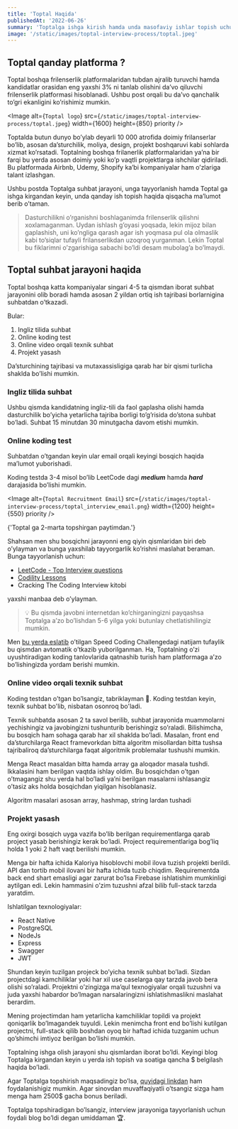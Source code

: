 ```yaml
---
title: 'Toptal Haqida'
publishedAt: '2022-06-26'
summary: 'Toptalga ishga kirish hamda unda masofaviy ishlar topish uchun qo’llanma'
image: '/static/images/toptal-interview-process/toptal.jpeg'
---
```


## Toptal qanday platforma ?

Toptal boshqa frilenserlik platformalaridan tubdan ajralib turuvchi hamda kandidatlar orasidan eng yaxshi 3% ni tanlab olishini da’vo qiluvchi frilenserlik platformasi hisoblanadi. Ushbu post orqali bu da’vo qanchalik to’gri ekanligini ko’rishimiz mumkin.

<Image
  alt={`Toptal logo`}
  src={`/static/images/toptal-interview-process/toptal.jpeg`}
  width={1600}
  height={850}
  priority
/>

Toptalda butun dunyo bo’ylab deyarli 10 000 atrofida doimiy frilanserlar bo’lib, asosan da’sturchilik, moliya, design, projekt boshqaruvi kabi sohlarda xizmat ko’rsatadi. Toptalning boshqa frilanerlik platformalaridan ya’na bir farqi bu yerda asosan doimiy yoki ko’p vaqtli projektlarga ishchilar qidiriladi. Bu platformada Airbnb, Udemy, Shopify ka’bi kompaniyalar ham o’zlariga talant izlashgan.

Ushbu postda Toptalga suhbat jarayoni, unga tayyorlanish hamda Toptal ga ishga kirgandan keyin, unda qanday ish topish haqida qisqacha ma’lumot berib o’taman.

> Dasturchilikni o’rganishni boshlaganimda frilenserlik qilishni xoxlamaganman. Uydan ishlash g’oyasi yoqsada, lekin mijoz bilan gaplashish, uni ko’ngliga qarash agar ish yoqmasa pul ola olmaslik kabi to’siqlar tufayli frilanserlikdan uzoqroq yurganman. Lekin Toptal bu fiklarimni o’zgarishiga sabachi bo’ldi desam mubolag’a bo’lmaydi.

## Toptal suhbat jarayoni haqida

Toptal boshqa katta kompaniyalar singari 4-5 ta qismdan iborat suhbat jarayonini olib boradi hamda asosan 2 yildan ortiq ish tajribasi borlarnigina suhbatdan o’tkazadi.

Bular:

1. Ingliz tilida suhbat
2. Online koding test
3. Online video orqali texnik suhbat
4. Projekt yasash

Da’sturchining tajribasi va mutaxassisligiga qarab har bir qismi turlicha shaklda bo’lishi mumkin.

### Ingliz tilida suhbat

Ushbu qismda kandidatning ingliz-tili da faol gaplasha olishi hamda dasturchilik bo’yicha yetarlicha tajriba borligi to’g’risida do’stona suhbat bo’ladi. Suhbat 15 minutdan 30 minutgacha davom etishi mumkin.

### Online koding test

Suhbatdan o’tgandan keyin ular email orqali keyingi bosqich haqida ma’lumot yuborishadi.

Koding testda 3-4 misol bo’lib LeetCode dagi **_medium_** hamda **_hard_** darajasida bo’lishi mumkin.

<Image
  alt={`Toptal Recruitment Email`}
  src={`/static/images/toptal-interview-process/toptal_interview_email.png`}
  width={1200}
  height={550}
  priority
/>
<figcaption className="z-10 mt-4 text-sm italic text-gray-600 text-center">
  {'Toptal ga 2-marta topshirgan paytimdan.'}
</figcaption>

Shahsan men shu bosqichni jarayonni eng qiyin qismlaridan biri deb o’ylayman va bunga yaxshilab tayyorgarlik ko’rishni maslahat beraman. Bunga tayyorlanish uchun:

- [LeetCode - Top Interview questions](https://leetcode.com/explore/interview/card/top-interview-questions-easy/)
- [Codility Lessons](https://app.codility.com/programmers/lessons/1-iterations/)
- Cracking The Coding Interview kitobi

yaxshi manbaa deb o’ylayman.

> 💡 Bu qismda javobni internetdan ko’chirganingizni payqashsa Toptalga a’zo bo’lishdan 5-6 yilga yoki butunlay chetlatishilingiz mumkin.

Men [bu yerda eslatib](https://www.atabekov.com/blog/toptal-speed-coding-challenge-2021) o’tilgan Speed Coding Challengedagi natijam tufaylik bu qismdan avtomatik o’tkazib yuborilganman. Ha, Toptalning o’zi uyushtiradigan koding tanlovlarida qatnashib turish ham platformaga a’zo bo’lishingizda yordam berishi mumkin.

### Online video orqali texnik suhbat

Koding testdan o’tgan bo’lsangiz, tabriklayman 👏. Koding testdan keyin, texnik suhbat bo'lib, nisbatan osonroq bo'ladi.

Texnik suhbatda asosan 2 ta savol berilib, suhbat jarayonida muammolarni yechishingiz va javobingizni tushunturib berishingiz so’raladi. Bilishimcha, bu bosqich ham sohaga qarab har xil shaklda bo’ladi. Masalan, front end da’sturchilarga React framevorkdan bitta algoritm misollardan bitta tushsa tajribaliroq da’sturchilarga faqat algoritmik problemalar tushushi mumkin.

Menga React masaldan bitta hamda array ga aloqador masala tushdi. Ikkalasini ham berilgan vaqtda ishlay oldim. Bu bosqichdan o’tgan o’tmagangiz shu yerda hal bo’ladi ya’ni berilgan masalarni ishlasangiz o’tasiz aks holda bosqichdan yiqilgan hisoblanasiz.

Algoritm masalari asosan array, hashmap, string lardan tushadi

### Projekt yasash

Eng oxirgi bosqich uyga vazifa bo’lib berilgan requirementlarga qarab project yasab berishingiz kerak bo’ladi. Project requirementlariga bog’liq holda 1 yoki 2 haft vaqt berilishi mumkin.

Menga bir hafta ichida Kaloriya hisoblovchi mobil ilova tuzish projekti berildi. API dan tortib mobil ilovani bir hafta ichida tuzib chiqdim. Requirementda back end shart emasligi agar zarurat bo’lsa Firebase ishlatishim mumkinligi aytilgan edi. Lekin hammasini o’zim tuzushni afzal bilib full-stack tarzda yaratdim.

Ishlatilgan texnologiyalar:

- React Native
- PostgreSQL
- NodeJs
- Express
- Swagger
- JWT

Shundan keyin tuzilgan projeck bo’yicha texnik suhbat bo’ladi. Sizdan projectdagi kamchiliklar yoki har xil use caselarga qay tarzda javob bera olishi so’raladi. Projektni o’zingizga ma’qul texnogiyalar orqali tuzushni va juda yaxshi habardor bo’lmagan narsalaringizni ishlatishmaslikni maslahat berardim.

Mening projectimdan ham yetarlicha kamchiliklar topildi va projekt qoniqarlik bo’lmagandek tuyuldi. Lekin menimcha front end bo’lishi kutilgan projectni, full-stack qilib boshdan oyoq bir haftad ichida tuzganim uchun qo’shimchi imtiyoz berilgan bo’lishi mumkin.

Toptalning ishga olish jarayoni shu qismlardan iborat bo’ldi. Keyingi blog Toptalga kirgandan keyin u yerda ish topish va soatiga qancha $ belgilash haqida bo’ladi.

Agar Toptalga topshirish maqsadingiz bo’lsa, [quyidagi linkdan](https://www.toptal.com/XM8Orn/worlds-top-talent) ham foydalanishigiz mumkin. Agar sinovdan muvaffaqiyatli o’tsangiz sizga ham menga ham 2500$ gacha bonus beriladi.

Toptalga topshiradigan bo’lsangiz, interview jarayoniga tayyorlanish uchun foydali blog bo’ldi degan umiddaman 🏆.
